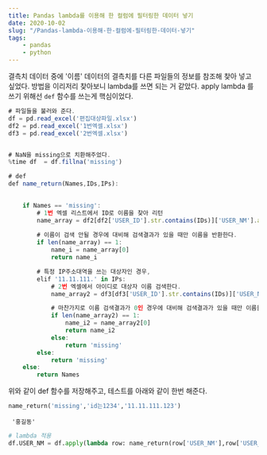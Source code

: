 ```yaml
---
title: Pandas lambda를 이용해 한 컬럼에 필터링한 데이터 넣기
date: 2020-10-02
slug: "/Pandas-lambda-이용해-한-컬럼에-필터링한-데이터-넣기"
tags:
    - pandas
    - python
---
```



결측치 데이터 중에 '이름' 데이터의 결측치를 다른 파일들의 정보를 참조해 찾아 넣고 싶었다.
방법을 이리저리 찾아보니 lambda를 쓰면 되는 거 같았다.
apply lambda 를 쓰기 위해선 `def` 함수를 쓰는게 핵심이었다.



```python:title=src/components/post.jsx {5-7,10}
# 파일들을 불러와 준다. 
df = pd.read_excel('편집대상파일.xlsx')
df2 = pd.read_excel('1번엑셀.xlsx')
df3 = pd.read_excel('2번엑셀.xlsx')


# NaN을 missing으로 치환해주었다.
%time df  = df.fillna('missing')

# def 
def name_return(Names,IDs,IPs):
    

    if Names == 'missing':
        # 1번 엑셀 리스트에서 ID로 이름을 찾아 리턴
        name_array = df2[df2['USER_ID'].str.contains(IDs)]['USER_NM'].array
        
        # 이름이 검색 안될 경우에 대비해 검색결과가 있을 때만 이름을 반환한다.
        if len(name_array) == 1:
            name_i = name_array[0]
            return name_i

        # 특정 IP주소대역을 쓰는 대상자인 경우,      
        elif '11.11.111.' in IPs:
            # 2번 엑셀에서 아이디로 대상자 이름 검색한다.
            name_array2 = df3[df3['USER_ID'].str.contains(IDs)]['USER_NM'].array

            # 마찬가지로 이름 검색결과가 0인 경우에 대비해 검색결과가 있을 때만 이름을 반환한다.
            if len(name_array2) == 1:
                name_i2 = name_array2[0]
                return name_i2
            else:
                return 'missing'
        else:
            return 'missing'
    else:
        return Names

```

위와 같이 def 함수를 저장해주고, 테스트를 아래와 같이 한번 해준다.


```python
name_return('missing','id는1234','11.11.111.123')
```

```title=반환값 
 '홍길동'
```

```python
# lambda 적용
df.USER_NM = df.apply(lambda row: name_return(row['USER_NM'],row['USER_ID'],row['USER_IP']), axis=1)
```


